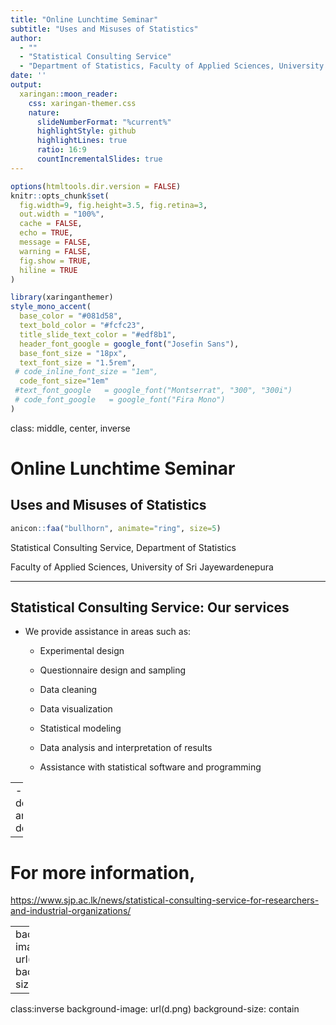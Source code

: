 ```yaml
---
title: "Online Lunchtime Seminar"
subtitle: "Uses and Misuses of Statistics" 
author: 
  - ""
  - "Statistical Consulting Service"
  - "Department of Statistics, Faculty of Applied Sciences, University of Sri Jayewardenepura"
date: ''
output:
  xaringan::moon_reader:
    css: xaringan-themer.css
    nature:
      slideNumberFormat: "%current%"
      highlightStyle: github
      highlightLines: true
      ratio: 16:9
      countIncrementalSlides: true
---
```


```r
options(htmltools.dir.version = FALSE)
knitr::opts_chunk$set(
  fig.width=9, fig.height=3.5, fig.retina=3,
  out.width = "100%",
  cache = FALSE,
  echo = TRUE,
  message = FALSE, 
  warning = FALSE,
  fig.show = TRUE,
  hiline = TRUE
)
```

```r
library(xaringanthemer)
style_mono_accent(
  base_color = "#081d58",
  text_bold_color = "#fcfc23",
  title_slide_text_color = "#edf8b1",
  header_font_google = google_font("Josefin Sans"),
  base_font_size = "18px",
  text_font_size = "1.5rem",
 # code_inline_font_size = "1em",
  code_font_size="1em"
 #text_font_google   = google_font("Montserrat", "300", "300i")
 # code_font_google   = google_font("Fira Mono")
)
```


class: middle, center, inverse

# Online Lunchtime Seminar

## **Uses and Misuses of Statistics**

```r
anicon::faa("bullhorn", animate="ring", size=5)
``` 

Statistical Consulting Service, Department of Statistics

Faculty of Applied Sciences, University of Sri Jayewardenepura



---

## Statistical Consulting Service: Our services

- We provide assistance in areas such as:

    - Experimental design
    
    - Questionnaire design and sampling
    
    - Data cleaning

    - Data visualization
    
    - Statistical modeling

    - Data analysis and interpretation of results

    - Assistance with statistical software and programming

--
- Dashboard development and deployment


---


# For more information,


[https://www.sjp.ac.lk/news/statistical-consulting-service-for-researchers-and-industrial-organizations/](https://www.sjp.ac.lk/news/statistical-consulting-service-for-researchers-and-industrial-organizations/)

---
background-image: url(2.png)
background-size: cover

---
class:inverse
background-image: url(d.png)
background-size: contain

